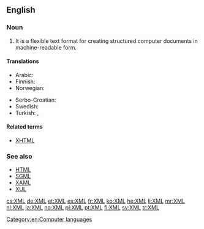 ==English==
{{wikipedia}}

===Noun===
{{en-noun|?}}

# {{context|computing|lang=en}} {{initialism of|Extensible Markup Language}} It is a flexible text format for creating structured computer documents in machine-readable form.

====Translations====
{{trans-top|extensible markup language}}
* Arabic: {{t|ar|إكس إم إل|tr=إكْسْ إمْ إلْ|sc=Arab}}
* Finnish: {{t|fi|XML-kieli}}
* Norwegian: {{t+|no|XML|n}}
{{trans-mid}}
* Serbo-Croatian: {{t|sh|XML|m}}
* Swedish: {{t+|sv|XML|n}}
* Turkish: {{t|tr|GİD}}, {{t+|tr|XML}}
{{trans-bottom}}

====Related terms====
* [[XHTML]]

===See also===
* [[HTML]]
* [[SGML]]
* [[XAML]]
* [[XUL]]

[[Category:en:Computer languages]]

[[cs:XML]]
[[de:XML]]
[[et:XML]]
[[es:XML]]
[[fr:XML]]
[[ko:XML]]
[[he:XML]]
[[li:XML]]
[[mr:XML]]
[[nl:XML]]
[[ja:XML]]
[[no:XML]]
[[pl:XML]]
[[pt:XML]]
[[fi:XML]]
[[sv:XML]]
[[tr:XML]]